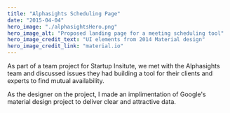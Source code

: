 ```yaml
---
title: "Alphasights Scheduling Page"
date: "2015-04-04"
hero_image: "./alphasightsHero.png"
hero_image_alt: "Proposed landing page for a meeting scheduling tool"
hero_image_credit_text: "UI elements from 2014 Material design"
hero_image_credit_link: "material.io"
---
```

As part of a team project for Startup Insitute, we met with the Alphasights team and discussed issues they had building a tool for their clients and experts to find mutual availability.

As the designer on the project, I made an implimentation of Google's material design project to deliver clear and attractive data.
